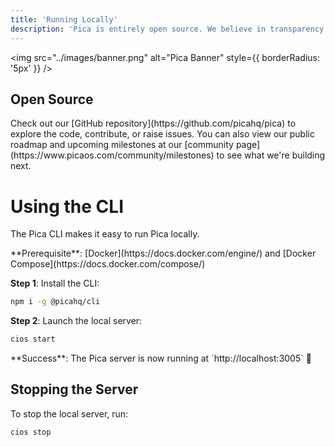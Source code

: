 ```yaml
---
title: 'Running Locally'
description: 'Pica is entirely open source. We believe in transparency and leveraging the voices of the community to empower productivity.'
---
```


<img
  src="../images/banner.png"
  alt="Pica Banner"
  style={{ borderRadius: '5px' }}
/>

## Open Source

<Note>
Check out our [GitHub repository](https://github.com/picahq/pica) to explore the code, contribute, or raise issues.
</Note>

<Tip>
You can also view our public roadmap and upcoming milestones at our [community page](https://www.picaos.com/community/milestones) to see what we're building next.
</Tip>


# Using the CLI

The Pica CLI makes it easy to run Pica locally.

<Info>
  **Prerequisite**: [Docker](https://docs.docker.com/engine/) and [Docker Compose](https://docs.docker.com/compose/)
</Info>

**Step 1**: Install the CLI:

<CodeGroup>

  ```bash npm
  npm i -g @picahq/cli
  ```

</CodeGroup>

**Step 2**: Launch the local server:

```bash
cios start
```

<Check>
  **Success**: The Pica server is now running at `http://localhost:3005` 🚀
</Check>

## Stopping the Server

To stop the local server, run:

```bash
cios stop
```
